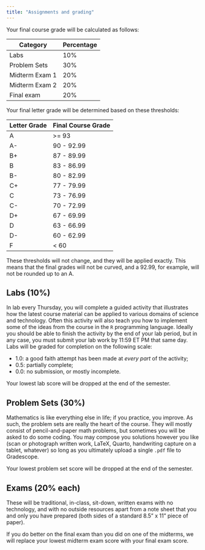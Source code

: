 ```yaml
---
title: "Assignments and grading"
---
```


Your final course grade will be calculated as follows:

| Category       | Percentage |
|----------------|------------|
| Labs           | 10%        |
| Problem Sets   | 30%        |
| Midterm Exam 1 | 20%        |
| Midterm Exam 2 | 20%        |
| Final exam     | 20%        |

Your final letter grade will be determined based on these thresholds:

| Letter Grade | Final Course Grade |
|--------------|--------------------|
| A            | \>= 93             |
| A-           | 90 - 92.99         |
| B+           | 87 - 89.99         |
| B            | 83 - 86.99         |
| B-           | 80 - 82.99         |
| C+           | 77 - 79.99         |
| C            | 73 - 76.99         |
| C-           | 70 - 72.99         |
| D+           | 67 - 69.99         |
| D            | 63 - 66.99         |
| D-           | 60 - 62.99         |
| F            | \< 60              |

::: callout-warning
These thresholds will not change, and they will be applied exactly. This means that the final grades will not be curved, and a 92.99, for example, will not be rounded up to an A.
:::

## Labs (10%)

In lab every Thursday, you will complete a guided activity that illustrates how the latest course material can be applied to various domains of science and technology. Often this activity will also teach you how to implement some of the ideas from the course in the `R` programming language. Ideally you should be able to finish the activity by the end of your lab period, but in any case, you must submit your lab work by 11:59 ET PM that same day. Labs will be graded for completion on the following scale:

-   1.0: a good faith attempt has been made at *every part* of the activity;
-   0.5: partially complete;
-   0.0: no submission, or mostly incomplete.

::: callout-note
Your lowest lab score will be dropped at the end of the semester.
:::

## Problem Sets (30%)

Mathematics is like everything else in life; if you practice, you improve. As such, the problem sets are really the heart of the course. They will mostly consist of pencil-and-paper math problems, but sometimes you will be asked to do some coding. You may compose you solutions however you like (scan or photograph written work, LaTeX, Quarto, handwriting capture on a tablet, whatever) so long as you ultimately upload a single `.pdf` file to Gradescope.

::: callout-note
Your lowest problem set score will be dropped at the end of the semester.
:::

## Exams (20% each)

These will be traditional, in-class, sit-down, written exams with no technology, and with no outside resources apart from a note sheet that you and only you have prepared (both sides of a standard 8.5" x 11" piece of paper).

::: callout-note
If you do better on the final exam than you did on one of the midterms, we will replace your lowest midterm exam score with your final exam score.
:::
